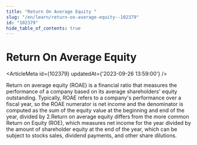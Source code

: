 ```yaml
---
title: "Return On Average Equity "
slug: "/en/learn/return-on-average-equity--102379"
id: "102379"
hide_table_of_contents: true
---
```



# Return On Average Equity 

<ArticleMeta id={102379} updatedAt={'2023-09-26 13:59:00'} />
<div className='border-solid border-b border-t-0 my-4 border-[var(--ifm-color-gray-300)]' />

Return on average equity (ROAE) is a financial ratio that measures the performance of a company based on its average shareholders' equity outstanding. Typically, ROAE refers to a company's performance over a fiscal year, so the ROAE numerator is net income and the denominator is computed as the sum of the equity value at the beginning and end of the year, divided by 2.Return on average equity differs from the more common Return on Equity (ROE), which measures net income for the year divided by the amount of shareholder equity at the end of the year, which can be subject to stocks sales, dividend payments, and other share dilutions.
